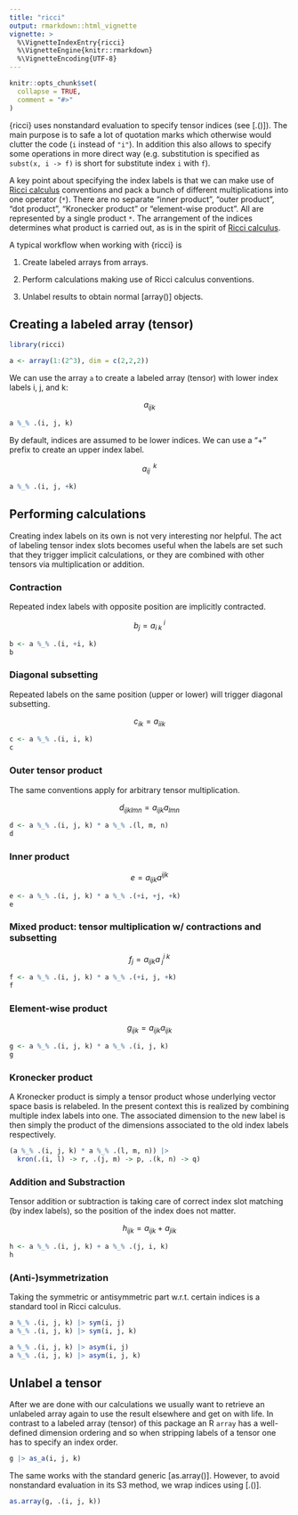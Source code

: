 ```yaml
---
title: "ricci"
output: rmarkdown::html_vignette
vignette: >
  %\VignetteIndexEntry{ricci}
  %\VignetteEngine{knitr::rmarkdown}
  %\VignetteEncoding{UTF-8}
---
```


```r
knitr::opts_chunk$set(
  collapse = TRUE,
  comment = "#>"
)
```

{ricci} uses nonstandard evaluation to specify tensor indices (see [.()]). The main purpose is to safe a lot of quotation marks which otherwise would clutter the code (`i` instead of `"i"`). In addition this also allows to specify some operations in more direct way (e.g. substitution is specified as `subst(x, i -> f)` is short for substitute index `i` with `f`).

A key point about specifying the index labels is that we can make use of [Ricci calculus](https://en.wikipedia.org/wiki/Ricci_calculus) conventions and pack a bunch of different multiplications into one operator (`*`). There are no separate "inner product", "outer product", "dot product", "Kronecker product" or "element-wise product". All are represented by a single product `*`. The arrangement of the indices determines what product is carried out, as is in the spirit of [Ricci calculus](https://en.wikipedia.org/wiki/Ricci_calculus).

A typical workflow when working with {ricci} is

1.  Create labeled arrays from arrays.

2.  Perform calculations making use of Ricci calculus conventions.

3.  Unlabel results to obtain normal [array()] objects.

## Creating a labeled array (tensor)

```r
library(ricci)

a <- array(1:(2^3), dim = c(2,2,2))
```

We can use the array `a` to create a labeled array (tensor) with lower index labels i, j, and k:

$$
a_{ijk}
$$

```r
a %_% .(i, j, k)
```

By default, indices are assumed to be lower indices. We can use a "+" prefix to create an upper index label.

$$
a_{ij}^{\;\;k}
$$

```r
a %_% .(i, j, +k)
```

## Performing calculations

Creating index labels on its own is not very interesting nor helpful. The act of labeling tensor index slots becomes useful when the labels are set such that they trigger implicit calculations, or they are combined with other tensors via multiplication or addition.

### Contraction

Repeated index labels with opposite position are implicitly contracted.

$$
b_j=a_{i\;k}^{\;i}
$$

```r
b <- a %_% .(i, +i, k)
b
```

### Diagonal subsetting

Repeated labels on the same position (upper or lower) will trigger diagonal subsetting.

$$
c_{ik}=a_{iik}
$$

```r
c <- a %_% .(i, i, k)
c
```

### Outer tensor product

The same conventions apply for arbitrary tensor multiplication.

$$
d_{ijklmn}=a_{ijk}a_{lmn}
$$

```r
d <- a %_% .(i, j, k) * a %_% .(l, m, n)
d
```

### Inner product

$$
e=a_{ijk}a^{ijk}
$$

```r
e <- a %_% .(i, j, k) * a %_% .(+i, +j, +k)
e
```

### Mixed product: tensor multiplication w/ contractions and subsetting

$$
f_j=a_{ijk}a^{i\;k}_{\;j}
$$

```r
f <- a %_% .(i, j, k) * a %_% .(+i, j, +k)
f
```

### Element-wise product

$$
g_{ijk}=a_{ijk}a_{ijk}
$$

```r
g <- a %_% .(i, j, k) * a %_% .(i, j, k)
g
```

### Kronecker product

A Kronecker product is simply a tensor product whose underlying vector space basis is relabeled. In the present context this is realized by combining multiple index labels into one. The associated dimension to the new label is then simply the product of the dimensions associated to the old index labels respectively.

```r
(a %_% .(i, j, k) * a %_% .(l, m, n)) |> 
  kron(.(i, l) -> r, .(j, m) -> p, .(k, n) -> q)
```

### Addition and Substraction

Tensor addition or subtraction is taking care of correct index slot matching (by index labels), so the position of the index does not matter.

$$
h_{ijk} = a_{ijk} + a_{jik}
$$

```r
h <- a %_% .(i, j, k) + a %_% .(j, i, k)
h
```

### (Anti-)symmetrization

Taking the symmetric or antisymmetric part w.r.t. certain indices is a standard tool in Ricci calculus.

```r
a %_% .(i, j, k) |> sym(i, j)
a %_% .(i, j, k) |> sym(i, j, k)

a %_% .(i, j, k) |> asym(i, j)
a %_% .(i, j, k) |> asym(i, j, k)
```


## Unlabel a tensor

After we are done with our calculations we usually want to retrieve an unlabeled array again to use the result elsewhere and get on with life. In contrast to a labeled array (tensor) of this package an R `array` has a well-defined dimension ordering and so when stripping labels of a tensor one has to specify an index order.

```r
g |> as_a(i, j, k)
```

The same works with the standard generic [as.array()]. However, to avoid nonstandard evaluation in its S3 method, we wrap indices using [.()].

```r
as.array(g, .(i, j, k))
```
